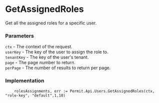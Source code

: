 # GetAssignedRoles

Get all the assigned roles for a specific user.

### Parameters

`ctx` -  The context of the request.<br/>
`userKey` - The key of the user to assign the role to.<br/>
`tenantKey` - The key of the user's tenant.<br/>
`page` - The page number to return.<br/>
`perPage` - The number of results to return per page.<br/>

### Implementation

```golang
	rolesAssignments, err := Permit.Api.Users.GetAssignedRoles(ctx, "role-key", "default",1,10)
```

